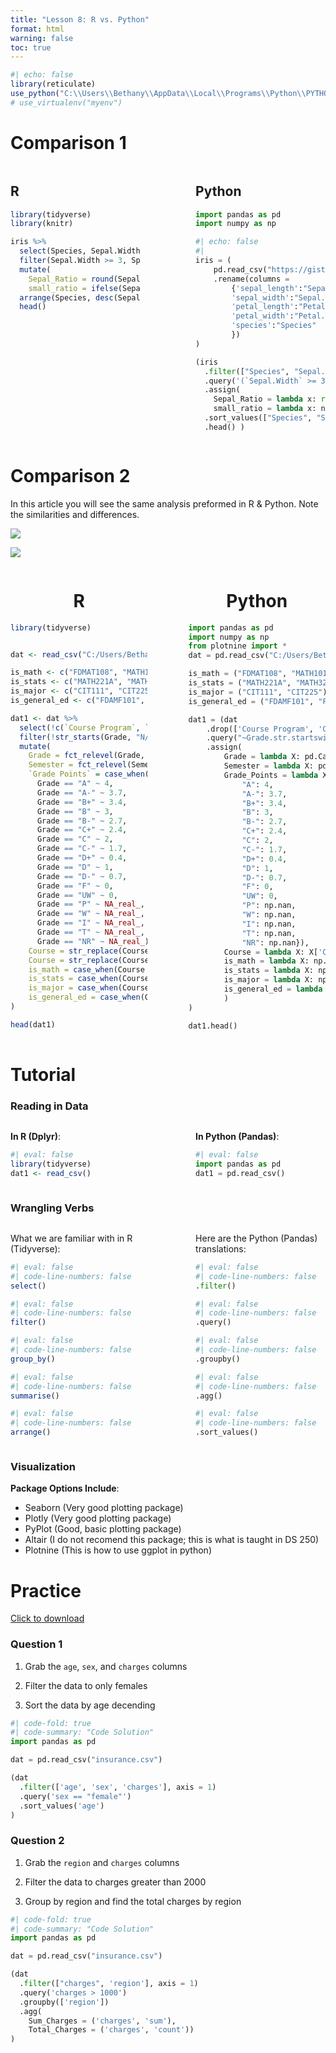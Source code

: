 ```yaml
---
title: "Lesson 8: R vs. Python"
format: html
warning: false
toc: true 
---
```


```r
#| echo: false
library(reticulate)
use_python("C:\\Users\\Bethany\\AppData\\Local\\Programs\\Python\\PYTHON~1\\python.exe")
# use_virtualenv("myenv")
```


::: {.panel-tabset}

# Comparison 1



::: columns
::: {.column width="45%"}

## R 

```r
library(tidyverse)
library(knitr)
```

```r

iris %>% 
  select(Species, Sepal.Width, Sepal.Length) %>% 
  filter(Sepal.Width >= 3, Species %in% c("setosa", "virginica")) %>% 
  mutate(
    Sepal_Ratio = round(Sepal.Width/Sepal.Length, 4), 
    small_ratio = ifelse(Sepal_Ratio < 0.7, 1, 0)) %>%
  arrange(Species, desc(Sepal.Length)) %>% 
  head()

```
 
:::
::: {.column width="10%"}
:::
::: {.column width="45%"}

## Python

```python
import pandas as pd
import numpy as np
```

```python
#| echo: false
#| 
iris = (
    pd.read_csv("https://gist.github.com/curran/a08a1080b88344b0c8a7/raw/0e7a9b0a5d22642a06d3d5b9bcbad9890c8ee534/iris.csv")
    .rename(columns = 
        {'sepal_length':"Sepal.Length", 
        'sepal_width':"Sepal.Width", 
        'petal_length':"Petal.Length", 
        'petal_width':"Petal.Width",
        'species':"Species"
        })
)

```


```python
(iris
  .filter(["Species", "Sepal.Width", "Sepal.Length"])
  .query('(`Sepal.Width` >= 3) & (Species in ["setosa", "virginica"])')
  .assign(
    Sepal_Ratio = lambda x: round( x['Sepal.Width'] / x['Sepal.Length'], 4), 
    small_ratio = lambda x: np.where(x['Sepal_Ratio'], 1, 0))
  .sort_values(["Species", "Sepal.Length"], ascending = [True, False])
  .head() )
```


:::
:::



# Comparison 2 




In this article you will see the same analysis preformed in R & Python. Note the similarities and differences. 

::: {layout="[15,-10,15]"}

![](Rlogo.png)

![](python-logo-only.png)

:::

::: columns
::: {.column width="47.5%"}

<center>

# R

</center>

```r
library(tidyverse)


dat <- read_csv("C:/Users/Bethany/Downloads/grades.csv")
```

```r
is_math <- c("FDMAT108", "MATH101")
is_stats <- c("MATH221A", "MATH325")
is_major <- c("CIT111", "CIT225")
is_general_ed <- c("FDAMF101", "FDENG101")
```

```r
dat1 <- dat %>% 
  select(!c(`Course Program`, `Catalog`, `Grade Type`)) %>% 
  filter(!str_starts(Grade, "N/A")) %>% 
  mutate(
    Grade = fct_relevel(Grade, c("A", "A-", "B+", "B", "B-", "C+", "C", "C-", "D+", "D", "D-", "F", "P", "W")), 
    Semester = fct_relevel(Semester, "WI19", "SP19", "FA19", "WI20", "SP20", "FA20", "WI21", "SP21", "FA21", "WI22", "SP22", "FA22"), 
    `Grade Points` = case_when(
      Grade == "A" ~ 4, 
      Grade == "A-" ~ 3.7, 
      Grade == "B+" ~ 3.4, 
      Grade == "B" ~ 3,
      Grade == "B-" ~ 2.7, 
      Grade == "C+" ~ 2.4,
      Grade == "C" ~ 2, 
      Grade == "C-" ~ 1.7,
      Grade == "D+" ~ 0.4, 
      Grade == "D" ~ 1,
      Grade == "D-" ~ 0.7, 
      Grade == "F" ~ 0,
      Grade == "UW" ~ 0, 
      Grade == "P" ~ NA_real_,
      Grade == "W" ~ NA_real_, 
      Grade == "I" ~ NA_real_,
      Grade == "T" ~ NA_real_, 
      Grade == "NR" ~ NA_real_), 
    Course = str_replace(Course, "-\\d\\d", ""), 
    Course = str_replace(Course, "\\W", ""), 
    is_math = case_when(Course %in% is_math ~ 1, TRUE ~ 0),
    is_stats = case_when(Course %in% is_stats ~ 1, TRUE ~ 0), 
    is_major = case_when(Course %in% is_major ~ 1, TRUE ~ 0), 
    is_general_ed = case_when(Course %in% is_general_ed ~ 1, TRUE ~ 0)
)
```

<n>

```r
head(dat1)
```

:::
::: {.column width="5%"}
:::
::: {.column width="47.5%"}

<center>

# Python 

</center>

```python
import pandas as pd
import numpy as np
from plotnine import *
dat = pd.read_csv("C:/Users/Bethany/Downloads/grades.csv")
```

```python
is_math = ("FDMAT108", "MATH101")
is_stats = ("MATH221A", "MATH325")
is_major = ("CIT111", "CIT225")
is_general_ed = ("FDAMF101", "FDENG101")
```

```python
dat1 = (dat
    .drop(['Course Program', 'Catalog', 'Grade Type'], axis = 1)
    .query("~Grade.str.startswith('N/A')")
    .assign(
        Grade = lambda X: pd.Categorical(X.Grade, categories = ["A", "A-", "B+", "B", "B-", "C+", "C", "C-", "D+", "D", "D-", "F", "P", "W"]), 
        Semester = lambda X: pd.Categorical(X.Semester, ["WI19", "SP19", "FA19", "WI20", "SP20", "FA20", "WI21", "SP21", "FA21", "WI22", "SP22", "FA22"]),
        Grade_Points = lambda X: X['Grade'].replace({
            "A": 4, 
            "A-": 3.7,
            "B+": 3.4, 
            "B": 3,
            "B-": 2.7, 
            "C+": 2.4,
            "C": 2, 
            "C-": 1.7,
            "D+": 0.4, 
            "D": 1,
            "D-": 0.7, 
            "F": 0,
            "UW": 0, 
            "P": np.nan,
            "W": np.nan, 
            "I": np.nan,
            "T": np.nan, 
            "NR": np.nan}),
        Course = lambda X: X['Course'].replace({r"-\d\d": "", r"\W":""}, regex=True),
        is_math = lambda X: np.where(X['Course'].isin(is_math), True, False), 
        is_stats = lambda X: np.where(X['Course'].isin(is_stats), True, False), 
        is_major = lambda X: np.where(X['Course'].isin(is_major), 1, 0), 
        is_general_ed = lambda X: np.where(X['Course'].isin(is_general_ed), 1, 0)
        )
)
```

```python
dat1.head()
```

:::
:::




# Tutorial 


### Reading in Data 

::: columns
::: {.column width="45%"}

**In R (Dplyr)**:

```r
#| eval: false
library(tidyverse)
dat1 <- read_csv()
```
 
:::
::: {.column width="10%"}
:::
::: {.column width="45%"}

**In Python (Pandas)**:

```python
#| eval: false
import pandas as pd
dat1 = pd.read_csv()
```


:::
:::

### Wrangling Verbs


::: columns
::: {.column width="45%"}

What we are familiar with in R (Tidyverse): 

```r
#| eval: false
#| code-line-numbers: false
select()
```
```r
#| eval: false
#| code-line-numbers: false
filter()
```
```r
#| eval: false
#| code-line-numbers: false
group_by()
```
```r
#| eval: false
#| code-line-numbers: false
summarise()
```
```r
#| eval: false
#| code-line-numbers: false
arrange()
```



:::
::: {.column width="10%"}
:::
::: {.column width="45%"}

Here are the Python (Pandas) translations: 
```python
#| eval: false
#| code-line-numbers: false
.filter()
```
```python
#| eval: false
#| code-line-numbers: false
.query()
```
```python
#| eval: false
#| code-line-numbers: false
.groupby()
```
```python
#| eval: false
#| code-line-numbers: false
.agg()
```
```python
#| eval: false
#| code-line-numbers: false
.sort_values()
```



:::
:::



### Visualization

**Package Options Include**: 

- Seaborn (Very good plotting package)
- Plotly (Very good plotting package)
- PyPlot (Good, basic plotting package)
- Altair (I do not recomend this package; this is what is taught in DS 250)
- Plotnine (This is how to use ggplot in python)






# Practice

<a href="insurance.csv" download>Click to download</a>


### Question 1

1) Grab the `age`, `sex`, and `charges` columns 

2) Filter the data to only females

3) Sort the data by age decending 

```python
#| code-fold: true
#| code-summary: "Code Solution"
import pandas as pd

dat = pd.read_csv("insurance.csv")

(dat
  .filter(['age', 'sex', 'charges'], axis = 1)
  .query('sex == "female"')
  .sort_values('age')
)
```


### Question 2 

1) Grab the `region` and `charges` columns 

2) Filter the data to charges greater than 2000 

3) Group by region and find the total charges by region

```python
#| code-fold: true
#| code-summary: "Code Solution"
import pandas as pd

dat = pd.read_csv("insurance.csv")

(dat
  .filter(["charges", 'region'], axis = 1)
  .query('charges > 1000')
  .groupby(['region'])
  .agg(
    Sum_Charges = ('charges', 'sum'),
    Total_Charges = ('charges', 'count'))
)
```



::: 